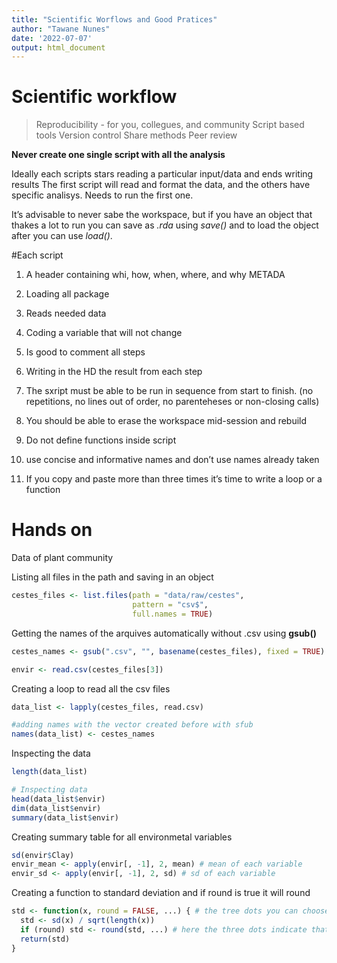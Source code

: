 ```yaml
---
title: "Scientific Worflows and Good Pratices"
author: "Tawane Nunes"
date: '2022-07-07'
output: html_document
---
```


# Scientific workflow

>Reproducibility - for you, collegues, and community
>Script based tools
>Version control
>Share methods
>Peer review

__Never create one single script with all the analysis__ 

Ideally each scripts stars reading a particular input/data and ends writing results
The first script will read and format the data, and the others have specific analisys. Needs to run the first one.

It's advisable to never sabe the workspace, but if you have an object that thakes a lot to run you can save as _.rda_ using _save()_ and to load the object after you can use _load()_.

#Each script

1. A header containing whi, how, when, where, and why METADA

2. Loading all package

3. Reads needed data

4. Coding a variable that will not change

5. Is good to comment all steps

6. Writing in the HD the result from each step

7. The sxript must be able to be run in sequence from start to finish. (no repetitions, no lines out of order, no parenteheses or non-closing calls)

8. You should be able to erase the workspace mid-session and rebuild

9. Do not define functions inside script

10. use concise and informative names and don't use names already taken

11. If you copy and paste more than three times it's time to write a loop or a function

# Hands on

Data of plant community

Listing all files in the path and saving in an object

```r
cestes_files <- list.files(path = "data/raw/cestes",
                           pattern = "csv$",
                           full.names = TRUE)
```

Getting the names of the arquives automatically without .csv using __gsub()__

```r
cestes_names <- gsub(".csv", "", basename(cestes_files), fixed = TRUE)

envir <- read.csv(cestes_files[3])
```

Creating a loop to read all the csv files

```r

data_list <- lapply(cestes_files, read.csv)

#adding names with the vector created before with sfub
names(data_list) <- cestes_names
```

Inspecting the data 

```r
length(data_list)

# Inspecting data
head(data_list$envir)
dim(data_list$envir)
summary(data_list$envir)
```

Creating summary table for all environmetal variables

```r
sd(envir$Clay)
envir_mean <- apply(envir[, -1], 2, mean) # mean of each variable
envir_sd <- apply(envir[, -1], 2, sd) # sd of each variable

```

Creating a function to standard deviation and if round is true it will round

```r
std <- function(x, round = FALSE, ...) { # the tree dots you can choose arguments for the function that is inside the function, in this case is round
  std <- sd(x) / sqrt(length(x))
  if (round) std <- round(std, ...) # here the three dots indicate that the argument will be defined in the major function
  return(std)
}
```


